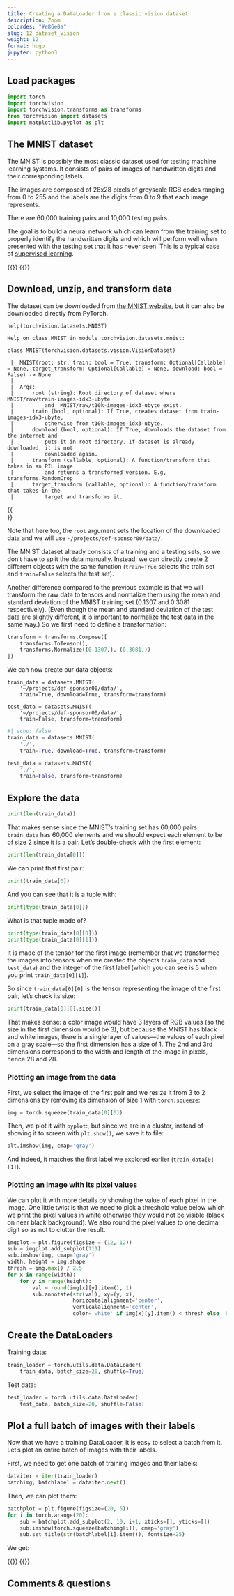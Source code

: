 ```yaml
---
title: Creating a DataLoader from a classic vision dataset
description: Zoom
colordes: "#e86e0a"
slug: 12_dataset_vision
weight: 12
format: hugo
jupyter: python3
---
```


## Load packages

```python
import torch
import torchvision
import torchvision.transforms as transforms
from torchvision import datasets
import matplotlib.pyplot as plt
```

## The MNIST dataset

The MNIST is possibly the most classic dataset used for testing machine learning systems. It consists of pairs of images of handwritten digits and their corresponding labels.

The images are composed of 28x28 pixels of greyscale RGB codes ranging from 0 to 255 and the labels are the digits from 0 to 9 that each image represents.

There are 60,000 training pairs and 10,000 testing pairs.

The goal is to build a neural network which can learn from the training set to properly identify the handwritten digits and which will perform well when presented with the testing set that it has never seen. This is a typical case of [supervised learning](https://en.wikipedia.org/wiki/Supervised_learning).

{{<imgbshadow src="/img/mnist_nn.png" margin="5rem" title="" width="85%" line-height="0rem">}}
{{</imgbshadow>}}

## Download, unzip, and transform data

The dataset can be downloaded from [the MNIST website](http://yann.lecun.com/exdb/mnist/), but it can also be downloaded directly from PyTorch.

```.python
help(torchvision.datasets.MNIST)
```
```
Help on class MNIST in module torchvision.datasets.mnist:

class MNIST(torchvision.datasets.vision.VisionDataset)

 |  MNIST(root: str, train: bool = True, transform: Optional[Callable] = None, target_transform: Optional[Callable] = None, download: bool = False) -> None
 |
 |  Args:
 |      root (string): Root directory of dataset where MNIST/raw/train-images-idx3-ubyte
 |          and  MNIST/raw/t10k-images-idx3-ubyte exist.
 |      train (bool, optional): If True, creates dataset from train-images-idx3-ubyte,
 |          otherwise from t10k-images-idx3-ubyte.
 |      download (bool, optional): If True, downloads the dataset from the internet and
 |          puts it in root directory. If dataset is already downloaded, it is not
 |          downloaded again.
 |      transform (callable, optional): A function/transform that  takes in an PIL image
 |          and returns a transformed version. E.g, transforms.RandomCrop
 |      target_transform (callable, optional): A function/transform that takes in the
 |          target and transforms it.
```
{{<br size="4">}}

Note that here too, the `root` argument sets the location of the downloaded data and we will use `~/projects/def-sponsor00/data/`.

The MNIST dataset already consists of a training and a testing sets, so we don't have to split the data manually. Instead, we can directly create 2 different objects with the same function (`train=True` selects the train set and `train=False` selects the test set).

Another difference compared to the previous example is that we will transform the raw data to tensors and normalize them using the mean and standard deviation of the MNIST training set (0.1307 and 0.3081 respectively). (Even though the mean and standard deviation of the test data are slightly different, it is important to normalize the test data in the same way.) So we first need to define a transformation:

```python
transform = transforms.Compose([
    transforms.ToTensor(),
    transforms.Normalize((0.1307,), (0.3081,))
])
```

We can now create our data objects:

```.python
train_data = datasets.MNIST(
    '~/projects/def-sponsor00/data/',
    train=True, download=True, transform=transform)

test_data = datasets.MNIST(
    '~/projects/def-sponsor00/data/',
    train=False, transform=transform)
```

```python
#| echo: false
train_data = datasets.MNIST(
    './',
    train=True, download=True, transform=transform)

test_data = datasets.MNIST(
    './',
    train=False, transform=transform)
```

## Explore the data

```python
print(len(train_data))
```

That makes sense since the MNIST's training set has 60,000 pairs. `train_data` has 60,000 elements and we should expect each element to be of size 2 since it is a pair. Let's double-check with the first element:

```python
print(len(train_data[0]))
```

We can print that first pair:

```python
print(train_data[0])
```

And you can see that it is a tuple with:

```python
print(type(train_data[0]))
```

What is that tuple made of?

```python
print(type(train_data[0][0]))
print(type(train_data[0][1]))
```

It is made of the tensor for the first image (remember that we transformed the images into tensors when we created the objects `train_data` and `test_data`) and the integer of the first label (which you can see is 5 when you print `train_data[0][1]`).

So since `train_data[0][0]` is the tensor representing the image of the first pair, let's check its size:

```python
print(train_data[0][0].size())
```

That makes sense: a color image would have 3 layers of RGB values (so the size in the first dimension would be 3), but because the MNIST has black and white images, there is a single layer of values—the values of each pixel on a gray scale—so the first dimension has a size of 1. The 2nd and 3rd dimensions correspond to the width and length of the image in pixels, hence 28 and 28.

### Plotting an image from the data

First, we select the image of the first pair and we resize it from 3 to 2 dimensions by removing its dimension of size 1 with `torch.squeeze`:

```python
img = torch.squeeze(train_data[0][0])
```

Then, we plot it with `pyplot`:, but since we are in a cluster, instead of showing it to screen with `plt.show()`, we save it to file:

```python
plt.imshow(img, cmap='gray')
```

And indeed, it matches the first label we explored earlier (`train_data[0][1]`).

### Plotting an image with its pixel values

We can plot it with more details by showing the value of each pixel in the image. One little twist is that we need to pick a threshold value below which we print the pixel values in white otherwise they would not be visible (black on near black background). We also round the pixel values to one decimal digit so as not to clutter the result.

```python
imgplot = plt.figure(figsize = (12, 12))
sub = imgplot.add_subplot(111)
sub.imshow(img, cmap='gray')
width, height = img.shape
thresh = img.max() / 2.5
for x in range(width):
    for y in range(height):
        val = round(img[x][y].item(), 1)
        sub.annotate(str(val), xy=(y, x),
                     horizontalalignment='center',
                     verticalalignment='center',
                     color='white' if img[x][y].item() < thresh else 'black')
```

## Create the DataLoaders

Training data:

```python
train_loader = torch.utils.data.DataLoader(
    train_data, batch_size=20, shuffle=True)
```

Test data:

```python
test_loader = torch.utils.data.DataLoader(
    test_data, batch_size=20, shuffle=False)
```

## Plot a full batch of images with their labels

Now that we have a training DataLoader, it is easy to select a batch from it. Let's plot an entire batch of images with their labels.

First, we need to get one batch of training images and their labels:

```python
dataiter = iter(train_loader)
batchimg, batchlabel = dataiter.next()
```

Then, we can plot them:

```python
batchplot = plt.figure(figsize=(20, 5))
for i in torch.arange(20):
    sub = batchplot.add_subplot(2, 10, i+1, xticks=[], yticks=[])
    sub.imshow(torch.squeeze(batchimg[i]), cmap='gray')
    sub.set_title(str(batchlabel[i].item()), fontsize=25)
```

We get:

{{<img src="/img/batch_nw.png" title="" width="%" line-height="0.5rem">}}
{{</img>}}

## Comments & questions
